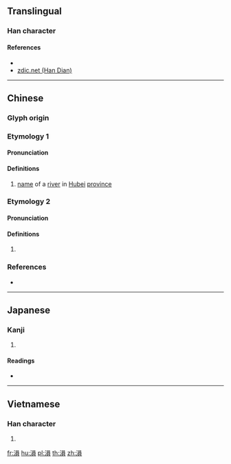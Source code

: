 {{character info/new}}
{{also|涢}}
==Translingual==

===Han character===
{{Han char|rn=85|rad=水|as=10|sn=13|four=36186|canj=ERBC|ids=⿰氵員}}

====References====
* {{Han ref|kx=0641.010|dkj=17980|dj=1048.090|hdz=31698.130|uh=6EB3|ud=28339|bh=DE65|bd=56933}}
* [http://www.zdic.net/z/1d/js/6DA2.htm zdic.net (Han Dian)]

----

==Chinese==
{{zh-forms|s=涢|alt=𣺪}}

===Glyph origin===
{{Han etym}}

===Etymology 1===
{{zh-wp|zh:溳水}}

====Pronunciation====
{{zh-pron
|m=yún
|c=wan4
|mc=1
|oc=2
|cat=pn
}}

====Definitions====
{{zh-hanzi}}

# [[name]] of a [[river]] in [[Hubei]] [[province]]

===Etymology 2===

====Pronunciation====
{{zh-pron
|m=yǔn
|c=
|mc=2
|oc=1
|cat=
}}

====Definitions====
{{zh-hanzi}}

# {{zh-only|濜溳}}

===References===
* {{R:twedu|C06333}}

----

==Japanese==

===Kanji===
{{ja-kanji|grade=|rs=水10}}

# {{defn|lang=ja|sort=水10}}

====Readings====
* {{ja-readings|on=[[うん]] (un), [[いん]] (in)|kun=}}

----

==Vietnamese==

===Han character===
{{vi-hantu|rs=水10| hanviet = vờn}}

# {{defn|lang=vi|sort=水10}}

[[fr:溳]]
[[hu:溳]]
[[pl:溳]]
[[th:溳]]
[[zh:溳]]
